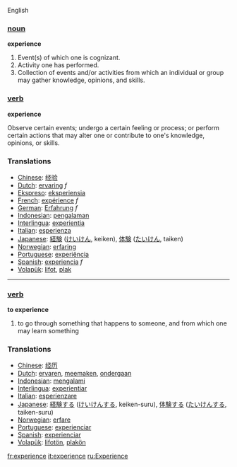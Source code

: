 English
=== [[noun]] ===

'''experience'''

# Event(s) of which one is cognizant.
# Activity one has performed. 
# Collection of events and/or activities from which an individual or group may gather knowledge, opinions, and skills.

=== [[verb]]===
'''experience'''

Observe certain events; undergo a certain feeling or process; or perform certain actions that may alter one or contribute  to one's knowledge, opinions, or skills.

=== Translations === 
*[[Chinese]]: [[经验]]
*[[Dutch]]: [[ervaring]] ''f''
*[[Ekspreso]]: [[eksperiensia]]
*[[French]]: [[expérience]] ''f''
*[[German]]: [[Erfahrung]] ''f''
*[[Indonesian]]: [[alam|pengalaman]] 
*[[Interlingua]]: [[experientia]] 
*[[Italian]]: [[esperienza]] 
*[[Japanese]]: [[経験]] ([[けいけん]], keiken), [[体験]] ([[たいけん]], taiken) 
*[[Norwegian]]: [[erfaring]]
*[[Portuguese]]: [[experiência]] 
*[[Spanish]]: [[experiencia]] ''f''
*[[Volapük]]: [[lifot]], [[plak]] 

----

=== [[verb]] ===

'''to experience'''

# to go through something that happens to someone, and from which one may learn something

=== Translations ===
*[[Chinese]]: [[经历]]
*[[Dutch]]: [[ervaren]], [[meemaken]], [[ondergaan]]
*[[Indonesian]]: [[alam|mengalami]] 
*[[Interlingua]]: [[experientiar]] 
*[[Italian]]: [[esperienzare]] 
*[[Japanese]]: [[経験]]する ([[けいけん]]する, keiken-suru), [[体験]]する ([[たいけん]]する, taiken-suru) 
*[[Norwegian]]: [[erfare]]
*[[Portuguese]]: [[experienciar]] 
*[[Spanish]]: [[experienciar]]
*[[Volapük]]: [[lifotön]], [[plakön]]

[[fr:experience]]
[[it:experience]]
[[ru:Experience]]